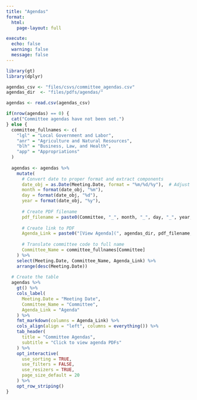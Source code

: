 ```yaml
---
title: "Agendas"
format: 
  html:
    page-layout: full

execute:
  echo: false
  warning: false
  message: false
---
```


```r
library(gt)
library(dplyr)

agendas_csv <- "files/csvs/committee_agendas.csv"
agendas_dir  <- "files/pdfs/agendas/"

agendas <- read.csv(agendas_csv)

if(nrow(agendas) == 0) {
  cat("Committee agendas have not been set.")
} else {
  committee_fullnames <- c(
    "lgl" = "Local Government and Labor",
    "anr" = "Agriculture and Natural Resources",
    "blh" = "Business, Law, and Health",
    "app" = "Appropriations"
  )
  
  agendas <- agendas %>%
    mutate(
      # Convert date to proper format and extract components
      date_obj = as.Date(Meeting.Date, format = "%m/%d/%y"),  # Adjust format if needed
      month = format(date_obj, "%m"),
      day = format(date_obj, "%d"),
      year = format(date_obj, "%y"),
      
      # Create PDF filename
      pdf_filename = paste0(Committee, "_", month, "_", day, "_", year, ".pdf"),
      
      # Create link to PDF
      Agenda_Link = paste0("[View Agenda](", agendas_dir, pdf_filename, ")"),
      
      # Translate committee code to full name
      Committee_Name = committee_fullnames[Committee]
    ) %>%
    select(Meeting.Date, Committee_Name, Agenda_Link) %>%
    arrange(desc(Meeting.Date))
  
  # Create the table
  agendas %>%
    gt() %>%
    cols_label(
      Meeting.Date = "Meeting Date",
      Committee_Name = "Committee",
      Agenda_Link = "Agenda"
    ) %>%
    fmt_markdown(columns = Agenda_Link) %>%
    cols_align(align = "left", columns = everything()) %>%
    tab_header(
      title = "Committee Agendas",
      subtitle = "Click to view agenda PDFs"
    ) %>%
    opt_interactive(
      use_sorting = TRUE,
      use_filters = FALSE,
      use_resizers = TRUE,
      page_size_default = 20
    ) %>%
    opt_row_striping()
}
```

